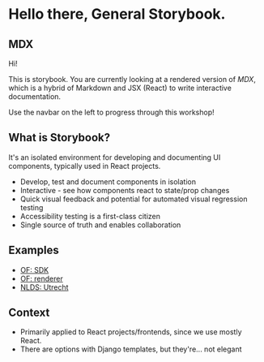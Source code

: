 
<Meta title="Introduction" />

# Hello there, General Storybook.

## MDX

Hi!

This is storybook. You are currently looking at a rendered version of *MDX*, which is
a hybrid of Markdown and JSX (React) to write interactive documentation.

Use the navbar on the left to progress through this workshop!

## What is Storybook?

It's an isolated environment for developing and documenting UI components, typically
used in React projects.

* Develop, test and document components in isolation
* Interactive - see how components react to state/prop changes
* Quick visual feedback and potential for automated visual regression testing
* Accessibility testing is a first-class citizen
* Single source of truth and enables collaboration

## Examples

* [OF: SDK](https://open-formulieren.github.io/open-forms-sdk/)
* [OF: renderer](https://open-formulieren.github.io/formio-renderer/)
* [NLDS: Utrecht](https://nl-design-system.github.io/utrecht/storybook/)

## Context

* Primarily applied to React projects/frontends, since we use mostly React.
* There are options with Django templates, but they're... not elegant
